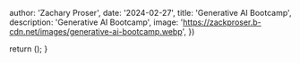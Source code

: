 
  author: 'Zachary Proser',
  date: '2024-02-27',
  title: 'Generative AI Bootcamp', 
  description: 'Generative AI Bootcamp',
  image: 'https://zackproser.b-cdn.net/images/generative-ai-bootcamp.webp', 
})


  return (<Container className="mt-16 lg:mt-32"><GenAILandingPage /></Container>);
}

